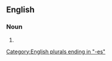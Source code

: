 ==English==

===Noun===
{{head|en|noun plural form}}

# {{plural of|abstractness|lang=en}}

[[Category:English plurals ending in "-es"]]